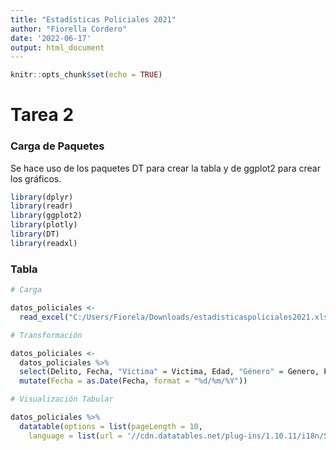 ---
title: "Estadísticas Policiales 2021"
author: "Fiorella Cordero"
date: '2022-06-17'
output: html_document
---

```{r setup, include=FALSE}
knitr::opts_chunk$set(echo = TRUE)
```
# **Tarea 2**

### **Carga de Paquetes**

Se hace uso de los paquetes DT para crear la tabla y de ggplot2 para crear los gráficos. 

```{r carga de paquetes, message=FALSE}
library(dplyr)
library(readr)
library(ggplot2)
library(plotly)
library(DT)
library(readxl)
```

### Tabla

```{r Carga}

# Carga

datos_policiales <-
  read_excel("C:/Users/Fiorela/Downloads/estadisticaspoliciales2021.xls")

```

```{r Transformación}

# Transformación

datos_policiales <-
  datos_policiales %>%
  select(Delito, Fecha, "Víctima" = Victima, Edad, "Género" = Genero, Provincia, "Cantón" = Canton) %>%
  mutate(Fecha = as.Date(Fecha, format = "%d/%m/%Y"))

```

```{r Visualización}

# Visualización Tabular

datos_policiales %>%
  datatable(options = list(pageLength = 10,
    language = list(url = '//cdn.datatables.net/plug-ins/1.10.11/i18n/Spanish.json')))

```

